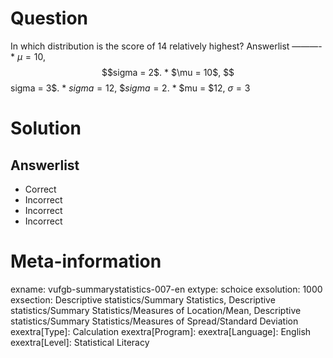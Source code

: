 Question
========

In which distribution is the score of 14 relatively highest? 
Answerlist
----------
* $\mu = 10$, $$sigma = 2$.
* $\mu = 10$, $$sigma = 3$.
* $sigma = 12$, $$sigma = 2$.
* $mu = $12, $\sigma = 3$

Solution
========

Answerlist
----------
* Correct
* Incorrect
* Incorrect
* Incorrect

Meta-information
================
exname: vufgb-summarystatistics-007-en
extype: schoice
exsolution: 1000
exsection: Descriptive statistics/Summary Statistics, Descriptive statistics/Summary Statistics/Measures of Location/Mean, Descriptive statistics/Summary Statistics/Measures of Spread/Standard Deviation
exextra[Type]: Calculation
exextra[Program]: 
exextra[Language]: English
exextra[Level]: Statistical Literacy

